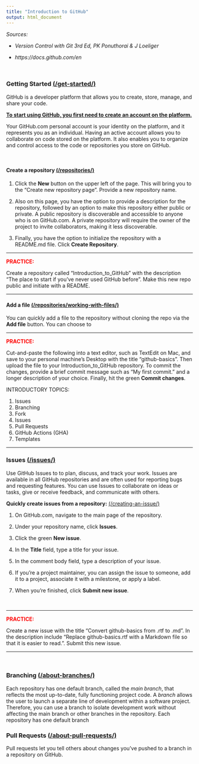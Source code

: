 ```yaml
---
title: "Introduction to GitHub"
output: html_document
---
```


_Sources:_ 

* _Version Control with Git 3rd Ed, PK Ponuthorai & J Loeliger_

* _https://docs.github.com/en_

\

### Getting Started [(/get-started/)](https://docs.github.com/en/get-started/start-your-journey/creating-an-account-on-github)

GitHub is a developer platform that allows you to create, store, manage, and share your code. 

<ins>**To start using GitHub, you first need to create an account on the platform.**</ins> 



Your GitHub.com personal account is your identity on the platform, and it represents you as an individual. Having an active account allows you to collaborate on code stored on the platform. It also enables you to organize and control access to the code or repositories you store on GitHub. 

\

#### Create a repository [(/repositories/)](https://docs.github.com/en/repositories/creating-and-managing-repositories/quickstart-for-repositories)

1. Click the **New** button on the upper left of the page. This will bring you to the "Create new repository page". Provide a new repository name. 

2. Also on this page, you have the option to provide a description for the repository, followed by an option to make this repository either public or private. A public repository is discoverable and accessible to anyone who is on GitHub.com. A private repository will require the owner of the project to invite collaborators, making it less discoverable. 

3. Finally, you have the option to initialize the repository with a README.md file. Click **Create Repository**. 

***
<span style="color:red"> **PRACTICE:**</span>

Create a repository called "Introduction_to_GitHub" with the description "The place to start if you've never used GitHub before". Make this new repo public and initiate with a README. 

***

#### Add a file [(/repositories/working-with-files/)](https://docs.github.com/en/repositories/working-with-files/managing-files/adding-a-file-to-a-repository)

You can quickly add a file to the repository without cloning the repo via the **Add file** button. You can choose to 

***
<span style="color:red"> **PRACTICE:**</span>

Cut-and-paste the following into a text editor, such as TextEdit on Mac, and save to your personal machine's Desktop with the title "github-basics". Then upload the file to your Introduction_to_GitHub repository. To commit the changes, provide a brief commit message such as "My first commit." and a longer description of your choice. Finally, hit the green **Commit changes**.   

INTRODUCTORY TOPICS: 

1. Issues
2. Branching
3. Fork
4. Issues 
5. Pull Requests
6. GitHub Actions (GHA)
7. Templates

***


### Issues [(/issues/)](https://docs.github.com/en/issues/tracking-your-work-with-issues/about-issues)

Use GitHub Issues to to plan, discuss, and track your work. Issues are available in all GitHub repositories and are often used for reporting bugs and requesting features. You can use Issues to collaborate on ideas or tasks, give or receive feedback, and communicate with others. 

**Quickly create issues from a repository:** [(/creating-an-issue/)](https://docs.github.com/en/issues/tracking-your-work-with-issues/creating-an-issue)

1. On GitHub.com, navigate to the main page of the repository. 

2. Under your repository name, click **Issues**. 

3. Click the green **New issue**. 

4. In the **Title** field, type a title for your issue. 

5. In the comment body field, type a description of your issue. 

6. If you're a project maintainer, you can assign the issue to someone, add it to a project, associate it with a milestone, or apply a label. 

7. When you're finished, click **Submit new issue**. 


\

***
<span style="color:red"> **PRACTICE:**</span>

Create a new issue with the title "Convert github-basics from .rtf to .md". In the description include "Replace github-basics.rtf with a Markdown file so that it is easier to read.". Submit this new issue. 

***

\ 

### Branching [(/about-branches/)](https://docs.github.com/en/pull-requests/collaborating-with-pull-requests/proposing-changes-to-your-work-with-pull-requests/about-branches)

Each repository has one default branch, called the _main branch_, that reflects the most up-to-date, fully functioning project code. A _branch_ allows the user to launch a separate line of development within a software project. Therefore, you can use a branch to isolate development work without affecting the main branch or other branches in the repository. Each repository has one default branch

### Pull Requests [(/about-pull-requests/)](https://docs.github.com/en/pull-requests/collaborating-with-pull-requests/proposing-changes-to-your-work-with-pull-requests/about-pull-requests)

Pull requests let you tell others about changes you've pushed to a branch in a repository on GitHub. 




